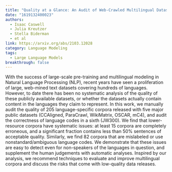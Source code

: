 ```yaml
---
title: "Quality at a Glance: An Audit of Web-Crawled Multilingual Datasets"
date: "1619132400023"
authors:
  - Isaac Caswell
  - Julia Kreutzer
  - Stella Biderman
  - et al
link: https://arxiv.org/abs/2103.12028
category: Language Modeling
tags:
  - Large Language Models
breakthrough: false
---
```


With the success of large-scale pre-training and multilingual modeling in Natural Language Processing (NLP), recent years have seen a proliferation of large, web-mined text datasets covering hundreds of languages. However, to date there has been no systematic analysis of the quality of these publicly available datasets, or whether the datasets actually contain content in the languages they claim to represent. In this work, we manually audit the quality of 205 language-specific corpora released with five major public datasets (CCAligned, ParaCrawl, WikiMatrix, OSCAR, mC4), and audit the correctness of language codes in a sixth (JW300). We find that lower-resource corpora have systematic issues: at least 15 corpora are completely erroneous, and a significant fraction contains less than 50% sentences of acceptable quality. Similarly, we find 82 corpora that are mislabeled or use nonstandard/ambiguous language codes. We demonstrate that these issues are easy to detect even for non-speakers of the languages in question, and supplement the human judgements with automatic analyses. Inspired by our analysis, we recommend techniques to evaluate and improve multilingual corpora and discuss the risks that come with low-quality data releases.

